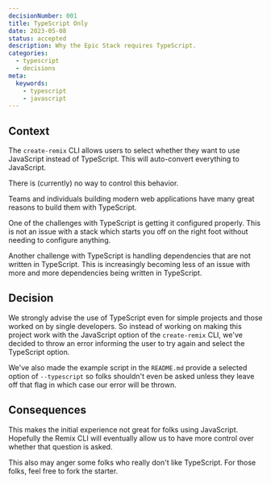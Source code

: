 ```yaml
---
decisionNumber: 001
title: TypeScript Only
date: 2023-05-08
status: accepted
description: Why the Epic Stack requires TypeScript.
categories:
  - typescript
  - decisions
meta:
  keywords:
    - typescript
    - javascript
---
```


## Context

The `create-remix` CLI allows users to select whether they want to use
JavaScript instead of TypeScript. This will auto-convert everything to
JavaScript.

There is (currently) no way to control this behavior.

Teams and individuals building modern web applications have many great reasons
to build them with TypeScript.

One of the challenges with TypeScript is getting it configured properly. This is
not an issue with a stack which starts you off on the right foot without needing
to configure anything.

Another challenge with TypeScript is handling dependencies that are not written
in TypeScript. This is increasingly becoming less of an issue with more and more
dependencies being written in TypeScript.

## Decision

We strongly advise the use of TypeScript even for simple projects and those
worked on by single developers. So instead of working on making this project
work with the JavaScript option of the `create-remix` CLI, we've decided to
throw an error informing the user to try again and select the TypeScript option.

We've also made the example script in the `README.md` provide a selected option
of `--typescript` so folks shouldn't even be asked unless they leave off that
flag in which case our error will be thrown.

## Consequences

This makes the initial experience not great for folks using JavaScript.
Hopefully the Remix CLI will eventually allow us to have more control over
whether that question is asked.

This also may anger some folks who really don't like TypeScript. For those
folks, feel free to fork the starter.
